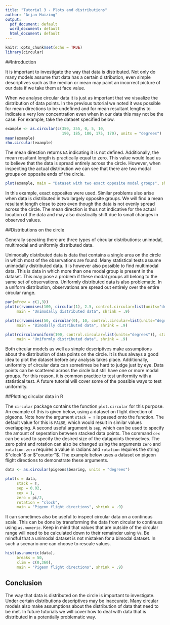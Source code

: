```yaml
---
title: "Tutorial 3 - Plots and distributions"
author: "Arjan Huizing"
output:
  pdf_document: default
  word_document: default
  html_document: default
---
```


```r
knitr::opts_chunk$set(echo = TRUE)
library(circular)
```

##Introduction

It is important to investigate the way that data is distributed. Not only do many models assume that data has a certain distribution, even simple descriptives such as the median or mean may paint an incorrect picture of our data if we take them at face value. 

When we analyse circular data it is just as important that we visualize the distribution of data points. In the previous tutorial we noted it was possible for mean directions to be undefined and for mean resultant lengths to indicate a very low concentration even when in our data this may not be the case. For example, take the dataset specified below. 

```r
example <- as.circular(c(350, 355, 0, 5, 10, 
                         190, 185, 180, 175, 170), units = "degrees")
mean(example)
rho.circular(example)
```

The mean direction returns `NA` indicating it is not defined. Additionally, the mean resultant length is practically equal to zero. This value would lead us to believe that the data is spread entirely across the circle. However, when inspecting the actual distribution we can see that there are two modal groups on opposite ends of the circle.

```r
plot(example, main = "Dataset with two exact opposite modal groups", shrink = .9)
```

In this example, exact opposites were used. Similar problems also arise when data is distributed in two largely opposite groups. We will find a mean resultant length close to zero even though the data is not evenly spread across the circle. The mean direction is thus not indicative for the actual location of the data and may also drastically shift due to small changes in observed values.

##Distributions on the circle

Generally speaking there are three types of circular distributions: unimodal, multimodal and uniformly distributed data. 

Unimodally distributed data is data that contains a single area on the circle in which most of the observations are found. Many statistical tests assume unimodally distributed data. It is however also possible to find multimodal data. This is data in which more than one modal group is present in the dataset. This may pose a problem if these modal groups all belong to the same set of observations. Uniformly distributed data is also problematic. In a uniform distribution, observations are spread out entirely over the entire circular range.

```r
par(mfrow = c(1,3))
plot(c(rvonmises(100, circular(1), 2.5, control.circular=list(units="degrees")), circular(4)), stack = T,
     main = "Unimodally distributed data", shrink = .9)

plot(c(rvonmises(50, circular(0), 10, control.circular=list(units="degrees")),rvonmises(50, circular(2), 10, control.circular=list(units="degrees"))), stack = T,
     main = "Bimodally distributed data", shrink = .9)

plot(rcircularuniform(100, control.circular=list(units="degrees")), stack = T,
     main = "Uniformly distributed data", shrink = .9)
```

Both circular models as well as simple descriptives make assumptions about the distribution of data points on the circle. It is thus always a good idea to plot the dataset before any analysis takes place. Additionally, uniformity of circular data can sometimes be hard to judge just by eye. Data points can be scattered across the circle but still have one or more modal groups. For this reason, it is common practice to test uniformity with a statistical test. A future tutorial will cover some of the possible ways to test uniformity.


##Plotting circular data in R

The `circular` package contains the function `plot.circular` for this purpose. An example of this is given below, using a dataset on flight direction of pigeons. Note how the argument `stack = T` is passed onto the function. The default value for this is `FALSE`, which would result in similar values overlapping. A second useful argument is `sep`, which can be used to specify the amount of seperation between stacked data points. The command `cex` can be used to specify the desired size of the datapoints themselves. The zero point and rotation can also be changed using the arguments `zero` and `rotation`. `zero` requires a value in radians and `rotation` requires the string $"clock"$ or $"counter"$. The example below uses a dataset on pigeon flight directions to demonstrate these arguments.

```r
data <- as.circular(pigeons$bearing, units = "degrees")

plot(x = data, 
     stack = T,
     sep = 0.02,
     cex = 1,
     zero = pi/2,
     rotation = "clock",
     main = "Pigeon flight directions", shrink = .9)
```

It can sometimes also be useful to inspect circular data on a continous scale. This can be done by transforming the data from circular to continues using `as.numeric`. Keep in mind that values that are outside of the circular range will need to be calculated down to their remainder using `%%`. Be mindful that a unimodal dataset is not mistaken for a bimodal dataset. In such a scenario one can choose to rescale values.

```r
hist(as.numeric(data),
     breaks = 50,
     xlim = c(0,360),
     main = "Pigeon flight directions", shrink = .9)
```

## Conclusion

The way that data is distributed on the circle is important to investigate. Under certain distributions descriptives may be inaccurate. Many circular models also make assumptions about the distribution of data that need to be met. In future tutorials we will cover how to deal with data that is distributed in a potentially problematic way. 
